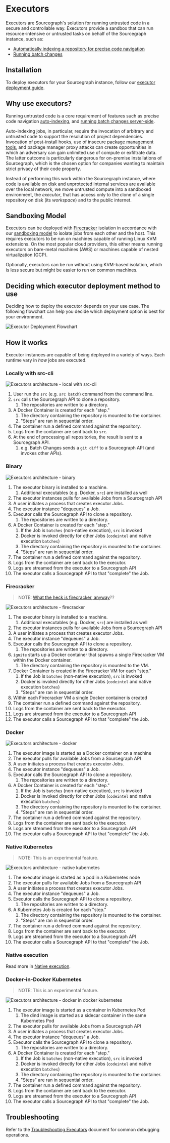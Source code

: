 # Executors

Executors are Sourcegraph's solution for running untrusted code in a secure and controllable way. Executors provide a sandbox that can run resource-intensive or untrusted tasks on behalf of the Sourcegraph instance, such as:

- [Automatically indexing a repository for precise code navigation](/code_navigation/explanations/auto_indexing)
- [Running batch changes](/batch_changes/explanations/server_side)

## Installation

To deploy executors for your Sourcegraph instance, follow our [executor deployment guide](executors/deploy_executors).

## Why use executors?

Running untrusted code is a core requirement of features such as precise code navigation [auto-indexing](/code_navigation/explanations/auto_indexing), and [running batch changes server-side](/batch_changes/explanations/server_side).

Auto-indexing jobs, in particular, require the invocation of arbitrary and untrusted code to support the resolution of project dependencies. Invocation of post-install hooks, use of insecure [package management tools](https://github.com/golang/go/issues/29230), and package manager proxy attacks can create opportunities in which an adversary can gain unlimited use of compute or exfiltrate data. The latter outcome is particularly dangerous for on-premise installations of Sourcegraph, which is the chosen option for companies wanting to maintain strict privacy of their code property.

Instead of performing this work within the Sourcegraph instance, where code is available on disk and unprotected internal services are available over the local network, we move untrusted compute into a sandboxed environment, the _executor_, that has access only to the clone of a single repository on disk (its _workspace_) and to the public internet.

## Sandboxing Model

Executors can be deployed with [Firecracker](https://sourcegraph.com/github.com/firecracker-microvm/firecracker) isolation in accordance with our [sandboxing model](/admin/executors/#how-it-works) to isolate jobs from each other and the host.
This requires executors to be run on machines capable of running Linux KVM extensions. On the most popular cloud providers, this either means running executors on bare-metal machines (AWS) or machines capable of nested virtualization (GCP).

Optionally, executors can be run without using KVM-based isolation, which is less secure but might be easier to run on common machines.

## Deciding which executor deployment method to use

Deciding how to deploy the executor depends on your use case. The following flowchart can help you decide which
deployment option is best for your environment.

<img src='https://storage.googleapis.com/sourcegraph-assets/executor_deployment_tree.png' alt='Executor Deployment Flowchart' />

## How it works

Executor instances are capable of being deployed in a variety of ways. Each runtime vary in _how_ jobs are executed.

### Locally with src-cli

<img src="https://storage.googleapis.com/sourcegraph-assets/executor_src_local_arch.png" alt="Executors architecture - local with src-cli" />


1.  User run the `src` (e.g. `src batch`) command from the command line.
2.  `src` calls the Sourcegraph API to clone a repository.
    1.  The repositories are written to a directory.
3.  A Docker Container is created for each "step."
    1.  The directory containing the repository is mounted to the container.
    2.  "Steps" are ran in sequential order.
4.  The container run a defined command against the repository.
5.  Logs from the container are sent back to `src`.
6.  At the end of processing all repositories, the result is sent to a Sourcegraph API.
    1.  e.g. Batch Changes sends a `git diff` to a Sourcegraph API (and invokes other APIs).

### Binary


<img src="https://storage.googleapis.com/sourcegraph-assets/executor_binary_arch.png" alt="Executors architecture - binary" />


1.  The executor binary is installed to a machine.
    1.  Additional executables (e.g. Docker, `src`) are installed as well
2.  The executor instances pulls for available Jobs from a Sourcegraph API
3.  A user initiates a process that creates executor Jobs.
4.  The executor instance "dequeues" a Job.
5.  Executor calls the Sourcegraph API to clone a repository.
    1. The repositories are written to a directory.
6.  A Docker Container is created for each "step."
    1.  If the Job is `batches` (non-native execution), `src` is invoked
    2.  Docker is invoked directly for other Jobs (`codeintel` and native execution `batches`)
    3.  The directory containing the repository is mounted to the container.
    4.  "Steps" are ran in sequential order.
7.  The container run a defined command against the repository.
8.  Logs from the container are sent back to the executor.
9.  Logs are streamed from the executor to a Sourcegraph API
10.  The executor calls a Sourcegraph API to that "complete" the Job.

### Firecracker

> NOTE: [What the heck is firecracker, anyway](/admin/executors/firecracker)??


<img src="https://storage.googleapis.com/sourcegraph-assets/executor_firecracker_arch.png" alt="Executors architecture - firecracker" />


1.  The executor binary is installed to a machine.
    1.  Additional executables (e.g. Docker, `src`) are installed as well
2.  The executor instances pulls for available Jobs from a Sourcegraph API
3.  A user initiates a process that creates executor Jobs.
4.  The executor instance "dequeues" a Job.
5.  Executor calls the Sourcegraph API to clone a repository.
    1.  The repositories are written to a directory.
6. `ignite` starts up a Docker container that spawns a single Firecracker VM within the Docker container.
    1. The directory containing the repository is mounted to the VM.
7. Docker Container is created in the Firecracker VM for each "step."
    1.  If the Job is `batches` (non-native execution), `src` is invoked
    2.  Docker is invoked directly for other Jobs (`codeintel` and native execution `batches`)
    3.  "Steps" are ran in sequential order.
8.  Within each Firecracker VM a single Docker container is created
9.  The container run a defined command against the repository.
10.  Logs from the container are sent back to the executor.
11.  Logs are streamed from the executor to a Sourcegraph API
12.  The executor calls a Sourcegraph API to that "complete" the Job.

### Docker


<img src="https://storage.googleapis.com/sourcegraph-assets/executor_docker_arch.png" alt="Executors architecture - docker" />


1.  The executor image is started as a Docker container on a machine
2.  The executor pulls for available Jobs from a Sourcegraph API
3.  A user initiates a process that creates executor Jobs.
4.  The executor instance "dequeues" a Job.
5.  Executor calls the Sourcegraph API to clone a repository.
    1.  The repositories are written to a directory.
6.  A Docker Container is created for each "step."
    1.  If the Job is `batches` (non-native execution), `src` is invoked
    2.  Docker is invoked directly for other Jobs (`codeintel` and native execution `batches`)
    3.  The directory containing the repository is mounted to the container.
    4.  "Steps" are ran in sequential order.
7.  The container run a defined command against the repository.
8.  Logs from the container are sent back to the executor.
9.  Logs are streamed from the executor to a Sourcegraph API
10.  The executor calls a Sourcegraph API to that "complete" the Job.

### Native Kubernetes

> NOTE: This is an experimental feature.



<img src="https://storage.googleapis.com/sourcegraph-assets/executor_kubernetes_native_arch.png" alt="Executors architecture - native kubernetes" />


1.  The executor image is started as a pod in a Kubernetes node
2.  The executor pulls for available Jobs from a Sourcegraph API
3.  A user initiates a process that creates executor Jobs.
4.  The executor instance "dequeues" a Job.
5.  Executor calls the Sourcegraph API to clone a repository.
    1.  The repositories are written to a directory.
6.  A Kubernetes Job is created for each "step."
    1.  The directory containing the repository is mounted to the container.
    2.  "Steps" are ran in sequential order.
7.  The container run a defined command against the repository.
8.  Logs from the container are sent back to the executor.
9.  Logs are streamed from the executor to a Sourcegraph API
10.  The executor calls a Sourcegraph API to that "complete" the Job.

### Native execution

Read more in [Native execution](/admin/executors/native_execution).

### Docker-in-Docker Kubernetes

> NOTE: This is an experimental feature.

<img src="https://storage.googleapis.com/sourcegraph-assets/executor_kubernetes_dind_arch.png" alt="Executors architecture - docker in docker kubernetes" />

1.  The executor image is started as a container in Kubernetes Pod
    1. The dind image is started as a sidecar container in the same Kubernetes Pod
2.  The executor pulls for available Jobs from a Sourcegraph API
3.  A user initiates a process that creates executor Jobs.
4.  The executor instance "dequeues" a Job.
5.  Executor calls the Sourcegraph API to clone a repository.
    1.  The repositories are written to a directory.
6.  A Docker Container is created for each "step."
    1.  If the Job is `batches` (non-native execution), `src` is invoked
    2.  Docker is invoked directly for other Jobs (`codeintel` and native execution `batches`)
    3.  The directory containing the repository is mounted to the container.
    4.  "Steps" are ran in sequential order.
7.  The container run a defined command against the repository.
8.  Logs from the container are sent back to the executor.
9.  Logs are streamed from the executor to a Sourcegraph API
10.  The executor calls a Sourcegraph API to that "complete" the Job.

## Troubleshooting
Refer to the [Troubleshooting Executors](/admin/executors/executors_troubleshooting) document for common debugging operations.
